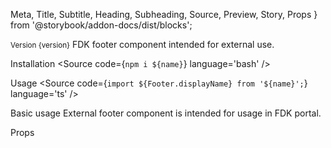   Meta,
  Title,
  Subtitle,
  Heading,
  Subheading,
  Source,
  Preview,
  Story,
  Props
} from '@storybook/addon-docs/dist/blocks';



<Meta title='Components/External footer' />

<Title>External footer</Title>
<Subtitle>
  <small>Version {version}</small>
</Subtitle>
<Subtitle>
  FDK footer component intended for external use.
</Subtitle>

<Heading>Installation</Heading>
<Source code={`npm i ${name}`} language='bash' />

<Heading>Usage</Heading>
<Source code={`import ${Footer.displayName} from '${name}';`} language='ts' />

<Subheading>Basic usage</Subheading>
<Subtitle>
  External footer component is intended for usage in FDK portal.
</Subtitle>

<Preview>
  <Story name='Basic usage'>
    <Footer />
  </Story>
</Preview>

<Heading>Props</Heading>
<Props of={Footer} />

